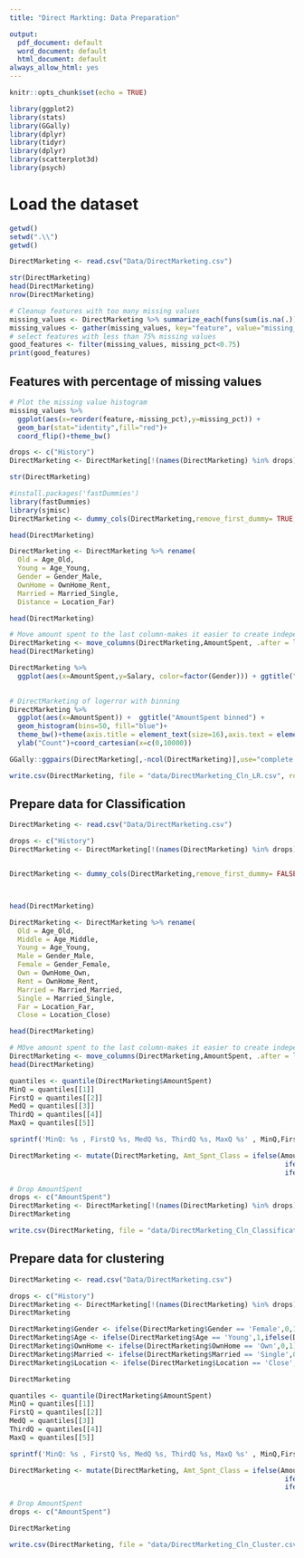 ---
title: "Direct Markting: Data Preparation"

output:
  pdf_document: default
  word_document: default
  html_document: default
always_allow_html: yes
---

```{r setup, include=FALSE}
knitr::opts_chunk$set(echo = TRUE)
```

```{r ,echo=FALSE,message=FALSE,warning=FALSE}
library(ggplot2)
library(stats)
library(GGally)
library(dplyr)
library(tidyr)
library(dplyr)
library(scatterplot3d)
library(psych)
```


# Load the dataset

```{r Load dataset}
getwd()
setwd(".\\")
getwd()

DirectMarketing <- read.csv("Data/DirectMarketing.csv")

str(DirectMarketing) 
head(DirectMarketing)
nrow(DirectMarketing)

```
```{r get percentage of missing values in each feature ,echo=FALSE,message=FALSE,warning=FALSE}
# Cleanup features with too many missing values
missing_values <- DirectMarketing %>% summarize_each(funs(sum(is.na(.))/n()))
missing_values <- gather(missing_values, key="feature", value="missing_pct")
# select features with less than 75% missing values
good_features <- filter(missing_values, missing_pct<0.75)
print(good_features)
```

## Features with percentage of missing values

```{r Plot features with missing percentage,echo=FALSE,message=FALSE,warning=FALSE}
# Plot the missing value histogram
missing_values %>% 
  ggplot(aes(x=reorder(feature,-missing_pct),y=missing_pct)) +
  geom_bar(stat="identity",fill="red")+
  coord_flip()+theme_bw()
```
```{r PCA}
drops <- c("History")
DirectMarketing <- DirectMarketing[!(names(DirectMarketing) %in% drops)]

str(DirectMarketing)
```




```{r create dummy variables}


#install.packages('fastDummies')
library(fastDummies)
library(sjmisc)
DirectMarketing <- dummy_cols(DirectMarketing,remove_first_dummy= TRUE,remove_selected_columns = TRUE)

head(DirectMarketing)


```
```{r rename columns names}

DirectMarketing <- DirectMarketing %>% rename(
  Old = Age_Old,
  Young = Age_Young,
  Gender = Gender_Male,
  OwnHome = OwnHome_Rent,
  Married = Married_Single,
  Distance = Location_Far)

head(DirectMarketing)
```




```{r move independent variable}
# Move amount spent to the last column-makes it easier to create independent and independent  variable sets
DirectMarketing <- move_columns(DirectMarketing,AmountSpent, .after = last_col())
head(DirectMarketing)

```
```{r scatter plot AmountSpent vs Salary}

DirectMarketing %>% 
  ggplot(aes(x=AmountSpent,y=Salary, color=factor(Gender))) + ggtitle("AmountSpent vs Salary") + geom_point()
             
```



```{r plot3,echo=FALSE,message=FALSE,warning=FALSE}
# DirectMarketing of logerror with binning
DirectMarketing %>% 
  ggplot(aes(x=AmountSpent)) +  ggtitle("AmountSpent binned") +
  geom_histogram(bins=50, fill="blue")+
  theme_bw()+theme(axis.title = element_text(size=16),axis.text = element_text(size=14))+
  ylab("Count")+coord_cartesian(x=c(0,10000))  
```

```{r correlation1,echo=FALSE,message=FALSE,warning=FALSE}
GGally::ggpairs(DirectMarketing[,-ncol(DirectMarketing)],use="complete.obs")
```

```{r write to clean file for linear regression }
write.csv(DirectMarketing, file = "data/DirectMarketing_Cln_LR.csv", row.names=FALSE)

```


## Prepare data for Classification

```{r Prepare data for Classification}
DirectMarketing <- read.csv("Data/DirectMarketing.csv")

drops <- c("History")
DirectMarketing <- DirectMarketing[!(names(DirectMarketing) %in% drops)]


DirectMarketing <- dummy_cols(DirectMarketing,remove_first_dummy= FALSE,remove_selected_columns = TRUE)



head(DirectMarketing)

```
```{r rename columns names}

DirectMarketing <- DirectMarketing %>% rename(
  Old = Age_Old,
  Middle = Age_Middle,
  Young = Age_Young,
  Male = Gender_Male,
  Female = Gender_Female,
  Own = OwnHome_Own,
  Rent = OwnHome_Rent,
  Married = Married_Married,
  Single = Married_Single,
  Far = Location_Far,
  Close = Location_Close)

head(DirectMarketing)
```




```{r move independent variable}
# MOve amount spent to the last column-makes it easier to create independent and independent  variable sets
DirectMarketing <- move_columns(DirectMarketing,AmountSpent, .after = last_col())
head(DirectMarketing)

```
```{r Create high/low category for amount spent}
quantiles <- quantile(DirectMarketing$AmountSpent)
MinQ = quantiles[[1]]
FirstQ = quantiles[[2]]
MedQ = quantiles[[3]]
ThirdQ = quantiles[[4]]
MaxQ = quantiles[[5]]

sprintf('MinQ: %s , FirstQ %s, MedQ %s, ThirdQ %s, MaxQ %s' , MinQ,FirstQ,MedQ,ThirdQ,MaxQ)
```

```{r }

DirectMarketing <- mutate(DirectMarketing, Amt_Spnt_Class = ifelse(AmountSpent >= MinQ & AmountSpent <= MedQ,'Low',
                                                                    ifelse(AmountSpent > MedQ & AmountSpent <= ThirdQ,'Med',
                                                                    ifelse(AmountSpent > ThirdQ & AmountSpent <= MaxQ,'High','NA'))))

# Drop AmountSpent
drops <- c("AmountSpent")
DirectMarketing <- DirectMarketing[!(names(DirectMarketing) %in% drops)]
DirectMarketing
```



```{r write to clean file}
write.csv(DirectMarketing, file = "data/DirectMarketing_Cln_Classification.csv", row.names=FALSE)

```


## Prepare data for clustering

```{r Prepare data for Classification}
DirectMarketing <- read.csv("Data/DirectMarketing.csv")

drops <- c("History")
DirectMarketing <- DirectMarketing[!(names(DirectMarketing) %in% drops)]
DirectMarketing
```




```{r nominal encode categoricals}

DirectMarketing$Gender <- ifelse(DirectMarketing$Gender == 'Female',0,1)
DirectMarketing$Age <- ifelse(DirectMarketing$Age == 'Young',1,ifelse(DirectMarketing$Age == 'Middle',2,3))
DirectMarketing$OwnHome <- ifelse(DirectMarketing$OwnHome == 'Own',0,1)
DirectMarketing$Married <- ifelse(DirectMarketing$Married == 'Single',0,1)
DirectMarketing$Location <- ifelse(DirectMarketing$Location == 'Close',0,1)

DirectMarketing

```





```{r Create high/low category for amount spent}
quantiles <- quantile(DirectMarketing$AmountSpent)
MinQ = quantiles[[1]]
FirstQ = quantiles[[2]]
MedQ = quantiles[[3]]
ThirdQ = quantiles[[4]]
MaxQ = quantiles[[5]]

sprintf('MinQ: %s , FirstQ %s, MedQ %s, ThirdQ %s, MaxQ %s' , MinQ,FirstQ,MedQ,ThirdQ,MaxQ)
```



```{r }

DirectMarketing <- mutate(DirectMarketing, Amt_Spnt_Class = ifelse(AmountSpent >= MinQ & AmountSpent <= MedQ,0,
                                                                    ifelse(AmountSpent > MedQ & AmountSpent <= ThirdQ,1,
                                                                    ifelse(AmountSpent > ThirdQ & AmountSpent <= MaxQ,2,'NA'))))

# Drop AmountSpent
drops <- c("AmountSpent")

DirectMarketing
```


```{r write to clean file}
write.csv(DirectMarketing, file = "data/DirectMarketing_Cln_Cluster.csv", row.names=FALSE)

```